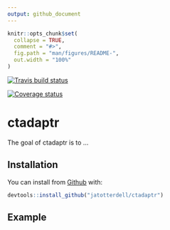 ```yaml
---
output: github_document
---
```


<!-- README.md is generated from README.Rmd. Please edit that file -->

```r
knitr::opts_chunk$set(
  collapse = TRUE,
  comment = "#>",
  fig.path = "man/figures/README-",
  out.width = "100%"
)
```

[![Travis build status](https://travis-ci.org/jatotterdell/ctadaptr.svg?branch=master)](https://travis-ci.org/jatotterdell/ctadaptr)

[![Coverage status](https://codecov.io/gh/jatotterdell/ctadaptr/branch/master/graph/badge.svg)](https://codecov.io/github/jatotterdell/ctadaptr?branch=master)

# ctadaptr

The goal of ctadaptr is to ...

## Installation

You can install from [Github](https://github.com/jatotterdell/ctadaptr) with:

``` r
devtools::install_github("jatotterdell/ctadaptr")
```

## Example

